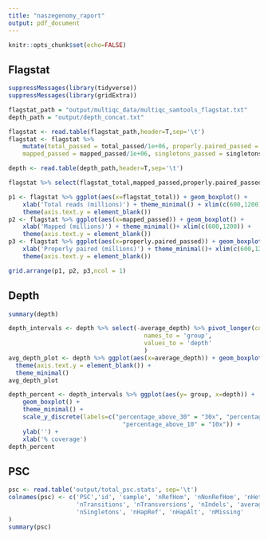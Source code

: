 ```yaml
---
title: "naszegenomy_raport"
output: pdf_document
---
```


```r
knitr::opts_chunk$set(echo=FALSE)
```

## Flagstat

```r
suppressMessages(library(tidyverse))
suppressMessages(library(gridExtra))

flagstat_path = "output/multiqc_data/multiqc_samtools_flagstat.txt"
depth_path = "output/depth_concat.txt"

flagstat <- read.table(flagstat_path,header=T,sep='\t')
flagstat <- flagstat %>% 
    mutate(total_passed = total_passed/1e+06, properly.paired_passed = properly.paired_passed/1e+06, flagstat_total = flagstat_total/1e+06,
    mapped_passed = mapped_passed/1e+06, singletons_passed = singletons_passed/1e+06, duplicates_passed = duplicates_passed/1e+06)

depth <- read.table(depth_path,header=T,sep='\t')
```

```r
flagstat %>% select(flagstat_total,mapped_passed,properly.paired_passed) %>% summary()
```


```r
p1 <- flagstat %>% ggplot(aes(x=flagstat_total)) + geom_boxplot() +
    xlab('Total reads (millions)') + theme_minimal() + xlim(c(600,1200)) + 
    theme(axis.text.y = element_blank())
p2 <- flagstat %>% ggplot(aes(x=mapped_passed)) + geom_boxplot() +
    xlab('Mapped (millions)') + theme_minimal()+ xlim(c(600,1200)) +
    theme(axis.text.y = element_blank())
p3 <- flagstat %>% ggplot(aes(x=properly.paired_passed)) + geom_boxplot() + 
    xlab('Properly paired (millions)') + theme_minimal()+ xlim(c(600,1200)) +
    theme(axis.text.y = element_blank())

grid.arrange(p1, p2, p3,ncol = 1)

```

## Depth

```r
summary(depth)

depth_intervals <- depth %>% select(-average_depth) %>% pivot_longer(cols = -sample,
                                      names_to = 'group', 
                                      values_to = 'depth'
                                      )
avg_depth_plot <- depth %>% ggplot(aes(x=average_depth)) + geom_boxplot() +
  theme(axis.text.y = element_blank()) +
  theme_minimal()
avg_depth_plot

depth_percent <- depth_intervals %>% ggplot(aes(y= group, x=depth)) + 
    geom_boxplot() + 
    theme_minimal() +
    scale_y_discrete(labels=c("percentage_above_30" = "30x", "percentage_above_20" = "20x",
                                "percentage_above_10" = "10x")) +
    ylab('') +
    xlab('% coverage')
depth_percent
```

## PSC
```r

psc <- read.table('output/total_psc.stats', sep='\t')
colnames(psc) <- c('PSC','id', 'sample', 'nRefHom', 'nNonRefHom', 'nHets', 
                   'nTransitions', 'nTransversions', 'nIndels', 'average_depth',
                   'nSingletons', 'nHapRef', 'nHapAlt', 'nMissing'
)
summary(psc)
```
